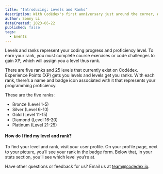 ```yaml
---
title: "Introducing: Levels and Ranks"
description: With Codédex's first anniversary just around the corner, we’re carving out some time to celebrate with you! We’ve got a day planned, full of festivities including community events and new curriculum and product releases!
author: Sonny Li
dateCreated: 2023-06-22
published: false
tags:
  - Events
---
```


Levels and ranks represent your coding progress and proficiency level. To earn your rank, you must complete course exercises or code challenges to gain XP, which will assign you a level thus rank.

There are five ranks and 25 levels that currently exist on Codédex. Experience Points (XP) gets you levels and levels get you ranks. With each rank, there’s a name and badge icon associated with it that represents your programming proficiency.

These are the five ranks:

- Bronze (Level 1-5)
- Silver (Level 6-10)
- Gold (Level 11-15)
- Diamond (Level 16-20)
- Platinum (Level 21-25)

#### How do I find my level and rank?

To find your level and rank, visit your user profile. On your profile page, next to your picture, you’ll see your rank in the badge form. Below that, in your stats section, you’ll see which level you’re at.

Have other questions or feedback for us? Email us at team@codedex.io.

